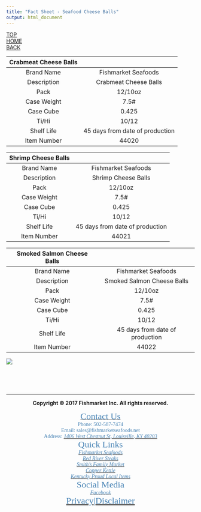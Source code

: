 ```yaml
---
title: "Fact Sheet - Seafood Cheese Balls"
output: html_document
---
```

<div id="backtop"><a href="#">TOP</a></div>
<div id="backhome"><a href="index.html">HOME</a></div>
<div id="backpage"><a href="Brand_FishmarketSeafoods.html#_cheese_balls_">BACK</a></div>

<font size=4>

Crabmeat Cheese Balls|
:---:|:---:
Brand Name|Fishmarket Seafoods
Description|Crabmeat Cheese Balls
Pack|12/10oz
Case Weight|7.5#
Case Cube|0.425
Ti/Hi|10/12
Shelf Life|45 days from date of production
Item Number|44020

Shrimp Cheese Balls|
:---:|:---:
Brand Name|Fishmarket Seafoods
Description|Shrimp Cheese Balls
Pack|12/10oz
Case Weight|7.5#
Case Cube|0.425
Ti/Hi|10/12
Shelf Life|45 days from date of production
Item Number|44021

Smoked Salmon Cheese Balls|
:---:|:---:
Brand Name|Fishmarket Seafoods
Description|Smoked Salmon Cheese Balls
Pack|12/10oz
Case Weight|7.5#
Case Cube|0.425
Ti/Hi|10/12
Shelf Life|45 days from date of production
Item Number|44022

![](https://raw.githubusercontent.com/HarryLu95/Fishmarket-Website/master/Product%20Photos/Seafood/Seafood%20Cheese%20Balls.jpg)
</font>

<br>
<br>
<br>

---

<footer>

<center>**Copyright &copy; 2017 Fishmarket Inc. All rights reserved.**</center>

<font face="Calibri" color=SteelBlue>

<div class="footer_contact"><center>
[<font color=SteelBlue size=5>Contact Us</font>](Contact.html)  
Phone: 502-587-7474  
Email: sales@fishmarketseafoods.net  
Address: [<font color=SteelBlue>*1406 West Chestnut St, Louisville, KY 40203*</font>](https://www.google.com/maps/place/1406+W+Chestnut+St,+Louisville,+KY+40203)
</center></div>

<div class="footer_quicklink"><center>
<font color=SteelBlue size=5>Quick Links</font>  
[<font color=SteelBlue>*Fishmarket Seafoods*</font>](Brand_FishmarketSeafoods.html)  
[<font color=SteelBlue>*Red River Steaks*</font>](Brand_RedRiverSteaks.html)  
[<font color=SteelBlue>*Smith's Family Market*</font>](Brand_SmithFamilyMarket.html)  
[<font color=SteelBlue>*Copper Kettle*</font>](Brand_CopperKettle.html)  
[<font color=SteelBlue>*Kentucky Proud Local Items*</font>](Brand_KentuckyProud.html)
</center></div>

<div class="footer_social_privacy"><center>
<font color=SteelBlue size=5>Social Media</font>  
<i class="fa fa-facebook-official" aria-hidden="true"> [<font color=SteelBlue>Facebook</font>](https://www.facebook.com/FishmarketInc/)</i>  
<font color=SteelBlue size=5>[<font color=SteelBlue>Privacy</font>](Privacy.html)|[<font color=SteelBlue>Disclaimer</font>](Disclaimer.html)</font>
</center></div>

</font>

</footer>